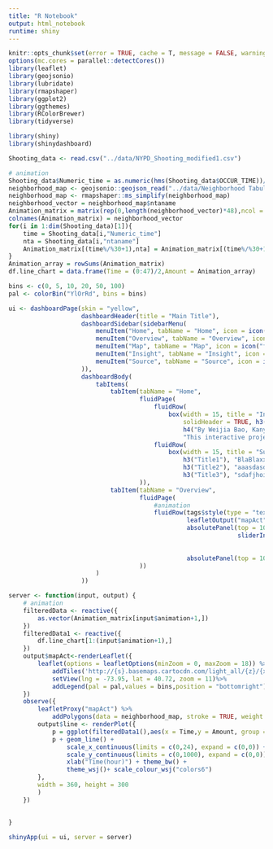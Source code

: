 ```yaml
---
title: "R Notebook"
output: html_notebook
runtime: shiny
---
```


```r
knitr::opts_chunk$set(error = TRUE, cache = T, message = FALSE, warning = FALSE)
options(mc.cores = parallel::detectCores())
library(leaflet)
library(geojsonio)
library(lubridate)
library(rmapshaper)
library(ggplot2)
library(ggthemes)
library(RColorBrewer)
library(tidyverse)

library(shiny)
library(shinydashboard)
```

```r
Shooting_data <- read.csv("../data/NYPD_Shooting_modified1.csv")

```

```r
# animation
Shooting_data$Numeric_time = as.numeric(hms(Shooting_data$OCCUR_TIME))/60
neighborhood_map <- geojsonio::geojson_read("../data/Neighborhood Tabulation Areas.geojson",what = "sp")
neighborhood_map <- rmapshaper::ms_simplify(neighborhood_map)
neighborhood_vector = neighborhood_map$ntaname
Animation_matrix = matrix(rep(0,length(neighborhood_vector)*48),ncol = length(neighborhood_vector))
colnames(Animation_matrix) = neighborhood_vector
for(i in 1:dim(Shooting_data)[1]){
    time = Shooting_data[i,"Numeric_time"]
    nta = Shooting_data[i,"ntaname"]
    Animation_matrix[(time%/%30+1),nta] = Animation_matrix[(time%/%30+1),nta]+1
}
Animation_array = rowSums(Animation_matrix)
df.line_chart = data.frame(Time = (0:47)/2,Amount = Animation_array)

bins <- c(0, 5, 10, 20, 50, 100)
pal <- colorBin("YlOrRd", bins = bins)
```





```r
ui <- dashboardPage(skin = "yellow",
                    dashboardHeader(title = "Main Title"),
                    dashboardSidebar(sidebarMenu(
                        menuItem("Home", tabName = "Home", icon = icon("home")),
                        menuItem("Overview", tabName = "Overview", icon = icon("archway")),
                        menuItem("Map", tabName = "Map", icon = icon("flag-checkered")),
                        menuItem("Insight", tabName = "Insight", icon = icon("industry")),
                        menuItem("Source", tabName = "Source", icon = icon("th"))
                    )),
                    dashboardBody(
                        tabItems(
                            tabItem(tabName = "Home",
                                    fluidPage(
                                        fluidRow(
                                            box(width = 15, title = "Introduction", status = "warning",
                                                solidHeader = TRUE, h3("Main Title"), 
                                                h4("By Weijia Bao, Kanyan Chen, Tiantian Chu, Chang Xu, Qingyu Zhang"),
                                                "This interactive project provides ..... about NYC shootings....")),
                                        fluidRow(
                                            box(width = 15, title = "Summary", status = "warning", solidHeader = TRUE, 
                                                h3("Title1"), "BlaBlaxxxx",
                                                h3("Title2"), "aaasdasdldkfjkl",
                                                h3("Title3"), "sdafjhoihdoig"))
                                    )),
                            tabItem(tabName = "Overview",
                                    fluidPage(
                                        #animation
                                        fluidRow(tags$style(type = "text/css", "html, body {width:100%;height:100%}"),
                                                 leafletOutput("mapAct", width = "100%", height = "100%"),
                                                 absolutePanel(top = 10, right = 10,
                                                               sliderInput("animation","Time(30 minutes)", min = 0,
                                                                           max = 47, value = 0, step = 1,
                                                                           animate = animationOptions(interval = 500, loop = FALSE))),
                                                 absolutePanel(top = 100, left = 0,plotOutput("line"),width = 360,height = 300))
                                    ))
                        )
                    ))
```


```r
server <- function(input, output) {
    # animation
    filteredData <- reactive({
        as.vector(Animation_matrix[input$animation+1,])
    })
    filteredData1 <- reactive({
        df.line_chart[1:(input$animation+1),]
    })
    output$mapAct<-renderLeaflet({
        leaflet(options = leafletOptions(minZoom = 0, maxZoom = 18)) %>%
            addTiles('http://{s}.basemaps.cartocdn.com/light_all/{z}/{x}/{y}.png') %>%
            setView(lng = -73.95, lat = 40.72, zoom = 11)%>%
            addLegend(pal = pal,values = bins,position = "bottomright")
    })
    observe({
        leafletProxy("mapAct") %>%
            addPolygons(data = neighborhood_map, stroke = TRUE, weight = 1, color = "purple",fillOpacity = .4,fillColor = pal(filteredData()))
        output$line <- renderPlot({
            p = ggplot(filteredData1(),aes(x = Time,y = Amount, group = 1))
            p + geom_line() + 
                scale_x_continuous(limits = c(0,24), expand = c(0,0)) + 
                scale_y_continuous(limits = c(0,1000), expand = c(0,0)) + 
                xlab("Time(hour)") + theme_bw() +
                theme_wsj()+ scale_colour_wsj("colors6")
        },
        width = 360, height = 300
        )
    })
    
    
}
```


```r
shinyApp(ui = ui, server = server)
```




